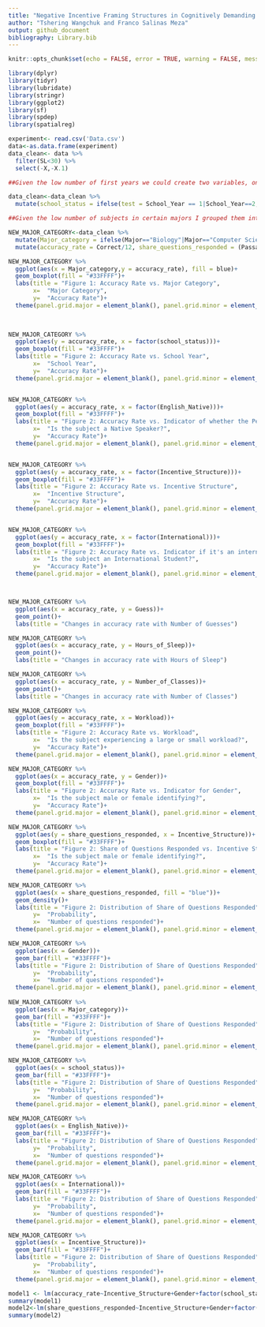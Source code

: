 ```yaml
---
title: "Negative Incentive Framing Structures in Cognitively Demanding Tasks"
author: "Tshering Wangchuk and Franco Salinas Meza"
output: github_document
bibliography: Library.bib
---
```


```r
knitr::opts_chunk$set(echo = FALSE, error = TRUE, warning = FALSE, message = FALSE)

library(dplyr)
library(tidyr)
library(lubridate)
library(stringr)
library(ggplot2)
library(sf)
library(spdep)
library(spatialreg)
```

```r
experiment<- read.csv('Data.csv')
data<-as.data.frame(experiment)
data_clean<- data %>% 
  filter(SL<30) %>% 
  select(-X,-X.1) 

##Given the low number of first years we could create two variables, one that it lower and upper classmen 

data_clean<-data_clean %>% 
  mutate(school_status = ifelse(test = School_Year == 1|School_Year==2, yes = "Underclassmen",no = "Upperclassmen"))

##Given the low number of subjects in certain majors I grouped them into Stem and Social Science

NEW_MAJOR_CATEGORY<-data_clean %>% 
  mutate(Major_category = ifelse(Major=="Biology"|Major=="Computer Science"|Major=="Geology"|Major=="Neuroscience"|Major=="Statistics","STEM","Social Science")) %>% 
  mutate(accuracy_rate = Correct/12, share_questions_responded = (Passage.1+Passage.2)/12)
```

```r

NEW_MAJOR_CATEGORY %>% 
  ggplot(aes(x = Major_category,y = accuracy_rate), fill = blue)+
  geom_boxplot(fill = "#33FFFF")+
  labs(title = "Figure 1: Accuracy Rate vs. Major Category",
       x=  "Major Category",
       y=  "Accuracy Rate")+
  theme(panel.grid.major = element_blank(), panel.grid.minor = element_blank(), panel.background = element_blank(), axis.ticks.x = element_blank())
 
  

NEW_MAJOR_CATEGORY %>% 
  ggplot(aes(y = accuracy_rate, x = factor(school_status)))+
  geom_boxplot(fill = "#33FFFF")+
  labs(title = "Figure 2: Accuracy Rate vs. School Year",
       x=  "School Year",
       y=  "Accuracy Rate")+
  theme(panel.grid.major = element_blank(), panel.grid.minor = element_blank(), panel.background = element_blank(), axis.ticks.x = element_blank())


NEW_MAJOR_CATEGORY %>% 
  ggplot(aes(y = accuracy_rate, x = factor(English_Native)))+
  geom_boxplot(fill = "#33FFFF")+
  labs(title = "Figure 2: Accuracy Rate vs. Indicator of whether the Person is a Native Speaker",
       x=  "Is the subject a Native Speaker?",
       y=  "Accuracy Rate")+
  theme(panel.grid.major = element_blank(), panel.grid.minor = element_blank(), panel.background = element_blank(), axis.ticks.x = element_blank())


NEW_MAJOR_CATEGORY %>% 
  ggplot(aes(y = accuracy_rate, x = factor(Incentive_Structure)))+
  geom_boxplot(fill = "#33FFFF")+
  labs(title = "Figure 2: Accuracy Rate vs. Incentive Structure",
       x=  "Incentive Structure",
       y=  "Accuracy Rate")+
  theme(panel.grid.major = element_blank(), panel.grid.minor = element_blank(), panel.background = element_blank(), axis.ticks.x = element_blank())


NEW_MAJOR_CATEGORY %>% 
  ggplot(aes(y = accuracy_rate, x = factor(International)))+
  geom_boxplot(fill = "#33FFFF")+
  labs(title = "Figure 2: Accuracy Rate vs. Indicator if it's an international Student",
       x=  "Is the subject an International Student?",
       y=  "Accuracy Rate")+
  theme(panel.grid.major = element_blank(), panel.grid.minor = element_blank(), panel.background = element_blank(), axis.ticks.x = element_blank())



NEW_MAJOR_CATEGORY %>% 
  ggplot(aes(x = accuracy_rate, y = Guess))+
  geom_point()+
  labs(title = "Changes in accuracy rate with Number of Guesses")

NEW_MAJOR_CATEGORY %>% 
  ggplot(aes(x = accuracy_rate, y = Hours_of_Sleep))+
  geom_point()+
  labs(title = "Changes in accuracy rate with Hours of Sleep")

NEW_MAJOR_CATEGORY %>% 
  ggplot(aes(x = accuracy_rate, y = Number_of_Classes))+
  geom_point()+
  labs(title = "Changes in accuracy rate with Number of Classes")

NEW_MAJOR_CATEGORY %>% 
  ggplot(aes(y = accuracy_rate, x = Workload))+
  geom_boxplot(fill = "#33FFFF")+
  labs(title = "Figure 2: Accuracy Rate vs. Workload",
       x=  "Is the subject experiencing a large or small workload?",
       y=  "Accuracy Rate")+
  theme(panel.grid.major = element_blank(), panel.grid.minor = element_blank(), panel.background = element_blank(), axis.ticks.x = element_blank())

NEW_MAJOR_CATEGORY %>% 
  ggplot(aes(x = accuracy_rate, y = Gender))+
  geom_boxplot(fill = "#33FFFF")+
  labs(title = "Figure 2: Accuracy Rate vs. Indicator for Gender",
       x=  "Is the subject male or female identifying?",
       y=  "Accuracy Rate")+
  theme(panel.grid.major = element_blank(), panel.grid.minor = element_blank(), panel.background = element_blank(), axis.ticks.x = element_blank())

NEW_MAJOR_CATEGORY %>% 
  ggplot(aes(y = share_questions_responded, x = Incentive_Structure))+
  geom_boxplot(fill = "#33FFFF")+
  labs(title = "Figure 2: Share of Questions Responded vs. Incentive Structure",
       x=  "Is the subject male or female identifying?",
       y=  "Accuracy Rate")+
  theme(panel.grid.major = element_blank(), panel.grid.minor = element_blank(), panel.background = element_blank(), axis.ticks.x = element_blank())

NEW_MAJOR_CATEGORY %>% 
  ggplot(aes(x = share_questions_responded, fill = "blue"))+
  geom_density()+
  labs(title = "Figure 2: Distribution of Share of Questions Responded",
       y=  "Probability",
       x=  "Number of questions responded")+
  theme(panel.grid.major = element_blank(), panel.grid.minor = element_blank(), panel.background = element_blank(), axis.ticks.x = element_blank())

NEW_MAJOR_CATEGORY %>% 
  ggplot(aes(x = Gender))+
  geom_bar(fill = "#33FFFF")+
  labs(title = "Figure 2: Distribution of Share of Questions Responded",
       y=  "Probability",
       x=  "Number of questions responded")+
  theme(panel.grid.major = element_blank(), panel.grid.minor = element_blank(), panel.background = element_blank(), axis.ticks.x = element_blank())
  
NEW_MAJOR_CATEGORY %>% 
  ggplot(aes(x = Major_category))+
  geom_bar(fill = "#33FFFF")+
  labs(title = "Figure 2: Distribution of Share of Questions Responded",
       y=  "Probability",
       x=  "Number of questions responded")+
  theme(panel.grid.major = element_blank(), panel.grid.minor = element_blank(), panel.background = element_blank(), axis.ticks.x = element_blank())

NEW_MAJOR_CATEGORY %>% 
  ggplot(aes(x = school_status))+
  geom_bar(fill = "#33FFFF")+
  labs(title = "Figure 2: Distribution of Share of Questions Responded",
       y=  "Probability",
       x=  "Number of questions responded")+
  theme(panel.grid.major = element_blank(), panel.grid.minor = element_blank(), panel.background = element_blank(), axis.ticks.x = element_blank())

NEW_MAJOR_CATEGORY %>% 
  ggplot(aes(x = English_Native))+
  geom_bar(fill = "#33FFFF")+
  labs(title = "Figure 2: Distribution of Share of Questions Responded",
       y=  "Probability",
       x=  "Number of questions responded")+
  theme(panel.grid.major = element_blank(), panel.grid.minor = element_blank(), panel.background = element_blank(), axis.ticks.x = element_blank())

NEW_MAJOR_CATEGORY %>% 
  ggplot(aes(x = International))+
  geom_bar(fill = "#33FFFF")+
  labs(title = "Figure 2: Distribution of Share of Questions Responded",
       y=  "Probability",
       x=  "Number of questions responded")+
  theme(panel.grid.major = element_blank(), panel.grid.minor = element_blank(), panel.background = element_blank(), axis.ticks.x = element_blank())

NEW_MAJOR_CATEGORY %>% 
  ggplot(aes(x = Incentive_Structure))+
  geom_bar(fill = "#33FFFF")+
  labs(title = "Figure 2: Distribution of Share of Questions Responded",
       y=  "Probability",
       x=  "Number of questions responded")+
  theme(panel.grid.major = element_blank(), panel.grid.minor = element_blank(), panel.background = element_blank(), axis.ticks.x = element_blank())

model1 <- lm(accuracy_rate~Incentive_Structure+Gender+factor(school_status)+English_Native+Number_of_Classes+Hours_of_Sleep+Workload+Major_category+share_questions_responded,data = NEW_MAJOR_CATEGORY)
summary(model1)
model2<-lm(share_questions_responded~Incentive_Structure+Gender+factor(school_status)+English_Native+Number_of_Classes+Hours_of_Sleep+Workload+Major_category+share_questions_responded,data = NEW_MAJOR_CATEGORY)
summary(model2)

```

